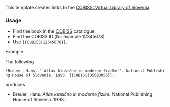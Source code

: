 {{Documentation subpage}}
<!-- PLEASE ADD CATEGORIES AT THE BOTTOM OF THIS PAGE -->
This template creates links to the [http://cobiss.izum.si/scripts/cobiss?ukaz=GETID&lani=en COBISS: Virtual Library of Slovenia].
=== Usage ===
* Find the book in the [[COBISS]] catalogue.
* Find the COBISS ID (for example 12345678).
* Use <code><nowiki>{{COBISS|12345678}}</nowiki></code>.

;Example
The following
 *<nowiki>Breuer, Hans. ''Atlas klasične in moderne fizike''. National Publishing House of Slovenia. 1993. {{COBISS|35693056}}.</nowiki>
produces
*Breuer, Hans. ''Atlas klasične in moderne fizike''. National Publishing House of Slovenia. 1993. {{COBISS|ID=35693056}}.

<includeonly>{{Sandbox other||<!-- 本行下加入模板的分類，跨維基連結加入Wikidata（參見[[Wikipedia:Wikidata]]） -->
[[Category:Catalog lookup templates]]
[[Category:国际标准书号模板]]
[[Category:斯洛文尼亚模板|{{PAGENAME}}]]
}}</includeonly>